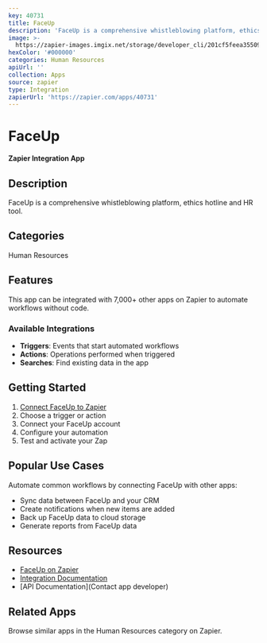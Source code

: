 ```yaml
---
key: 40731
title: FaceUp
description: 'FaceUp is a comprehensive whistleblowing platform, ethics hotline and HR tool.'
image: >-
  https://zapier-images.imgix.net/storage/developer_cli/201cf5feea35509474fc5e1e83012cd0.png?auto=format%2Ccompress&ixlib=python-3.0.0&q=50
hexColor: '#000000'
categories: Human Resources
apiUrl: ''
collection: Apps
source: zapier
type: Integration
zapierUrl: 'https://zapier.com/apps/40731'
---
```

# FaceUp

**Zapier Integration App**

## Description

FaceUp is a comprehensive whistleblowing platform, ethics hotline and HR tool.

## Categories

Human Resources

## Features

This app can be integrated with 7,000+ other apps on Zapier to automate workflows without code.

### Available Integrations

- **Triggers**: Events that start automated workflows
- **Actions**: Operations performed when triggered
- **Searches**: Find existing data in the app

## Getting Started

1. [Connect FaceUp to Zapier](https://zapier.com/apps/40731)
2. Choose a trigger or action
3. Connect your FaceUp account
4. Configure your automation
5. Test and activate your Zap

## Popular Use Cases

Automate common workflows by connecting FaceUp with other apps:

- Sync data between FaceUp and your CRM
- Create notifications when new items are added
- Back up FaceUp data to cloud storage
- Generate reports from FaceUp data

## Resources

- [FaceUp on Zapier](https://zapier.com/apps/40731)
- [Integration Documentation](https://zapier.com/apps/40731/integrations)
- [API Documentation](Contact app developer)

## Related Apps

Browse similar apps in the Human Resources category on Zapier.
